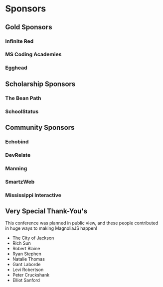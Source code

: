 
<Card>

# Sponsors

## Gold Sponsors

### Infinite Red

### MS Coding Academies

### Egghead

## Scholarship Sponsors

### The Bean Path

### SchoolStatus

## Community Sponsors

### Echobind

### DevRelate

### Manning

### SmartzWeb

### Mississippi Interactive

## Very Special Thank-You's

This conference was planned in public view, and these people contributed in huge ways to making MagnoliaJS happen!

- The City of Jackson
- Rich Sun
- Robert Blaine
- Ryan Stephen
- Natalie Thomas
- Gant Laborde
- Levi Robertson
- Peter Cruckshank
- Elliot Sanford

</Card>
